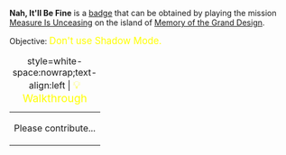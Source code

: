 '''Nah, It'll Be Fine''' is a [[Badges|badge]] that can be obtained by playing the mission [[Measure Is Unceasing]] on the island of [[Memory of the Grand Design]].

Objective: <big style="color:yellow">Don't use Shadow Mode.</big>

{| class="mw-collapsible mw-collapsed"
|+ style=white-space:nowrap;text-align:left | <big style="color:yellow">💡 Walkthrough</big>
|-
| Please contribute...
|}